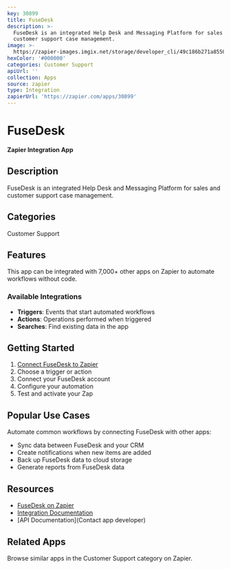 ```yaml
---
key: 30899
title: FuseDesk
description: >-
  FuseDesk is an integrated Help Desk and Messaging Platform for sales and
  customer support case management.
image: >-
  https://zapier-images.imgix.net/storage/developer_cli/49c186b271a85502e664dac0072eaf9a.png?auto=format%2Ccompress&ixlib=python-3.0.0&q=50
hexColor: '#000000'
categories: Customer Support
apiUrl: ''
collection: Apps
source: zapier
type: Integration
zapierUrl: 'https://zapier.com/apps/30899'
---
```

# FuseDesk

**Zapier Integration App**

## Description

FuseDesk is an integrated Help Desk and Messaging Platform for sales and customer support case management.

## Categories

Customer Support

## Features

This app can be integrated with 7,000+ other apps on Zapier to automate workflows without code.

### Available Integrations

- **Triggers**: Events that start automated workflows
- **Actions**: Operations performed when triggered
- **Searches**: Find existing data in the app

## Getting Started

1. [Connect FuseDesk to Zapier](https://zapier.com/apps/30899)
2. Choose a trigger or action
3. Connect your FuseDesk account
4. Configure your automation
5. Test and activate your Zap

## Popular Use Cases

Automate common workflows by connecting FuseDesk with other apps:

- Sync data between FuseDesk and your CRM
- Create notifications when new items are added
- Back up FuseDesk data to cloud storage
- Generate reports from FuseDesk data

## Resources

- [FuseDesk on Zapier](https://zapier.com/apps/30899)
- [Integration Documentation](https://zapier.com/apps/30899/integrations)
- [API Documentation](Contact app developer)

## Related Apps

Browse similar apps in the Customer Support category on Zapier.
